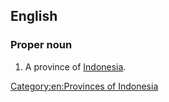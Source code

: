 ==English==
{{wikipedia}}

===Proper noun===
{{en-proper noun|head=[[north|North]] [[Sumatra]]}}

# A province of [[Indonesia]].

[[Category:en:Provinces of Indonesia]]